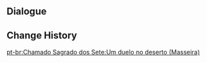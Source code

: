 {{Genius Invokation TCG Stage
|title        = Game Amidst the Desert
|type         = Adventure Challenge
|group        = Special
|character    = Masseira
|requirement  = 1
|introduction = In front of the camping tent, both you and your opponent are sitting cross-legged. The desert dweller shuffles the cards with dexterous hands, and those pieces of paper almost seem to flicker under the sun. You can clearly sense the tension in the air, to the point where you can even hear the sound of the wind blowing over the gravel in the distance. Now everything is set, and after a brief silence, someone says "Duel!" Thereupon, the game starts...
|lineup       = Winged Dendroshroom;Winged Dendroshroom;Winged Dendroshroom
}}

==Dialogue==
{{Transclude|Genius Invokation TCG/Stage/Masseira|Game Amidst the Desert}}

==Change History==
{{Change History|3.4}}

[[pt-br:Chamado Sagrado dos Sete:Um duelo no deserto (Masseira)]]
